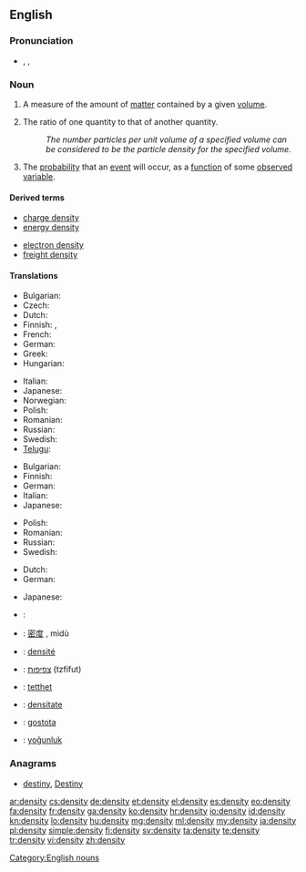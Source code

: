 ==English==
{{wikipedia}}

===Pronunciation===
* {{IPA|/ˈden.sɪ.ti/}}, {{X-SAMPA|/"den.sI.ti/}},

===Noun===
{{en-noun|pl=densities}}

# {{physics}} A measure of the amount of [[matter]] contained by a given [[volume]].
# The ratio of one quantity to that of another quantity.
#: ''The number particles per unit volume of a specified volume can be considered to be the particle density for the specified volume.''
# The [[probability]] that an [[event]] will occur, as a [[function]] of some [[observe]]d [[variable]].

====Derived terms====
{{top2}}
* [[charge density]]
* [[energy density]]
{{mid2}}
* [[electron density]]
* [[freight density]]
{{bottom}}

====Translations====
{{trans-top|physics: amount of matter contained by a given volume}}
* Bulgarian: {{t+|bg|плътност}}
* Czech: {{t+|cs|hustota|f}}
* Dutch: {{t+|nl|dichtheid|f}}
* Finnish: {{t-|fi|tiheys}}, {{t+|fi|ominaispaino}}
* French: {{t+|fr|densité|f}}
* German: {{t+|de|Dichte|f}}
* Greek: {{t+|el|πυκνότητα|f}}
* Hungarian: {{t+|hu|sűrűség}}
{{trans-mid}}
* Italian: {{t+|it|densità|f}}
* Japanese: {{t-|ja|密度|tr=mitsudo}}
* Norwegian: {{t-|no|tetthet}}
* Polish: {{t+|pl|gęstość|f}}
* Romanian: {{t-|ro|densitate|f}}
* Russian: {{t+|ru|плотность|tr=plótnost'}}
* Swedish: {{t+|sv|täthet}}
* [[Telugu]]: {{t+|te|సాంద్రత|tr=saandratha}}
{{trans-bottom}}

{{trans-top|number of particles or other quantity contained by a given volume}}
* Bulgarian: {{t+|bg|плътност|f}}
* Finnish: {{t-|fi|tiheys}}
* German: {{t+|de|Dichte|f}}
* Italian: {{t+|it|densità|f}}
* Japanese: {{t-|ja|濃度|tr=nōdo}}
{{trans-mid}}
* Polish: {{t+|pl|gęstość|f}}
* Romanian: {{t-|ro|densitate|f}}
* Russian: {{t+|ru|плотность|tr=plótnost'}}
* Swedish: {{t+|sv|täthet}}
{{trans-bottom}}

{{trans-top|probability}}
* Dutch: {{t+|nl|waarschijnlijkheid}}
* German: {{t+|de|Wahrscheinlichkeit}}
{{trans-mid}}
* Japanese: {{t-|ja|密度|tr=mitsudo}}
{{trans-bottom}}

{{checktrans-top}}
* {{ttbc|ar}}: {{Arab|[[كثافة]]}}
* {{ttbc|cmn}}: [[密度]] {{f}}, mìdù
* {{ttbc|fr}}: [[densité]] {{f}}
* {{ttbc|he}}: [[צפיפות]] (tzfifut) {{f}}
{{trans-mid}}
* {{ttbc|no}}: [[tetthet]] {{f}}
* {{ttbc|ro}}: [[densitate]] {{f}}
* {{ttbc|sl}}: [[gostota]] {{f}}
* {{ttbc|tr}}: [[yoğunluk]]
{{trans-bottom}}

===Anagrams===
* [[destiny#English|destiny]], [[Destiny#English|Destiny]]

[[Category:English nouns]]

[[ar:density]]
[[cs:density]]
[[de:density]]
[[et:density]]
[[el:density]]
[[es:density]]
[[eo:density]]
[[fa:density]]
[[fr:density]]
[[ga:density]]
[[ko:density]]
[[hr:density]]
[[io:density]]
[[id:density]]
[[kn:density]]
[[lo:density]]
[[hu:density]]
[[mg:density]]
[[ml:density]]
[[my:density]]
[[ja:density]]
[[pl:density]]
[[simple:density]]
[[fi:density]]
[[sv:density]]
[[ta:density]]
[[te:density]]
[[tr:density]]
[[vi:density]]
[[zh:density]]